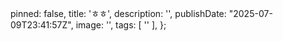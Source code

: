 
  pinned: false,
  title: 'ㅎㅎ',
  description: '',
  publishDate: "2025-07-09T23:41:57Z",
  image: '',
  tags: [
    ''
  ],
};

